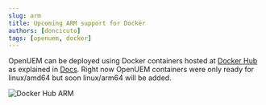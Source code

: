 ```yaml
---
slug: arm
title: Upcoming ARM support for Docker
authors: [doncicuto]
tags: [openuem, docker]
---
```


OpenUEM can be deployed using Docker containers hosted at [Docker Hub](https://hub.docker.com/u/openuem) as explained in [Docs](/docs/Installation/Server/docker). Right now OpenUEM containers were only ready for linux/amd64 but soon linux/arm64 will be added.

![Docker Hub ARM](/img/blog/docker_arm.png)

<!-- truncate -->
